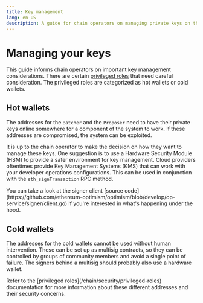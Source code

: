```yaml
---
title: Key management
lang: en-US
description: A guide for chain operators on managing private keys on their chain, covering hot and cold wallets, and the use of an HSM.
---
```



# Managing your keys

This guide informs chain operators on important key management considerations. 
There are certain [privileged roles](/chain/security/privileged-roles) that 
need careful consideration. The privileged roles are categorized as hot wallets
or cold wallets.

## Hot wallets

The addresses for the `Batcher` and the `Proposer` need to have their private 
keys online somewhere for a component of the system to work. If these addresses
are compromised, the system can be exploited.

It is up to the chain operator to make the decision on how they want to manage
these keys. One suggestion is to use a Hardware Security Module (HSM) to provide
a safer environment for key management. Cloud providers oftentimes provide 
Key Management Systems (KMS) that can work with your developer operations 
configurations. This can be used in conjunction with the `eth_signTransaction`
RPC method.

<Callout type="info">
  You can take a look at the signer client [source code](https://github.com/ethereum-optimism/optimism/blob/develop/op-service/signer/client.go)
  if you're interested in what's happening under the hood.
</Callout>

## Cold wallets 

The addresses for the cold wallets cannot be used without human intervention. 
These can be set up as multisig contracts, so they can be controlled by groups 
of community members and avoid a single point of failure. The signers behind a
multisig should probably also use a hardware wallet. 

<Callout type="info">
  Refer to the [privileged roles](/chain/security/privileged-roles) documentation
  for more information about these different addresses and their security concerns.
</Callout>
